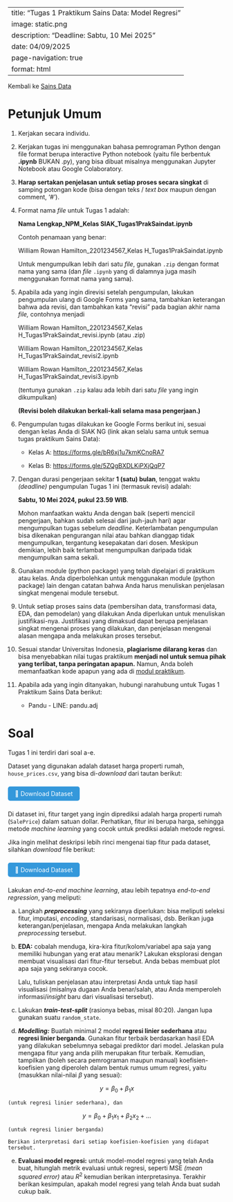 ﻿---
title: "Tugas 1 Praktikum Sains Data: Model Regresi"
image: static\regresi.png
description: "Deadline: Sabtu, 10 Mei 2025"
date: 04/09/2025
page-navigation: true
format: html
---
<style>
.btn {
  background-color: #3498db;
  color: white;
  padding: 0.5rem 1rem;
  border-radius: 5px;
  text-decoration: none;
  display: inline-block;
  margin: 0.5rem 0;
}
</style>

Kembali ke [Sains Data](./saindat2025genap.qmd)

# Petunjuk Umum

1. Kerjakan secara individu.

2. Kerjakan tugas ini menggunakan bahasa pemrograman Python dengan file format berupa interactive Python notebook (yaitu file berbentuk **.ipynb** BUKAN .py), yang bisa dibuat misalnya menggunakan Jupyter Notebook atau Google Colaboratory.

3. **Harap sertakan penjelasan untuk setiap proses secara singkat** di samping potongan kode (bisa dengan teks / *text box* maupun dengan comment, ‘#').

4. Format nama *file* untuk Tugas 1 adalah:

    **Nama Lengkap_NPM_Kelas SIAK_Tugas1PrakSaindat.ipynb**

    Contoh penamaan yang benar:

    William Rowan Hamilton_2201234567_Kelas H_Tugas1PrakSaindat.ipynb

    Untuk mengumpulkan lebih dari satu *file*, gunakan `.zip` dengan format nama yang sama (dan *file* `.ipynb` yang di dalamnya juga masih menggunakan format nama yang sama).

5. Apabila ada yang ingin direvisi setelah pengumpulan, lakukan pengumpulan ulang di Google Forms yang sama, tambahkan keterangan bahwa ada revisi, dan tambahkan kata “revisi” pada bagian akhir nama *file,* contohnya menjadi

    William Rowan Hamilton_2201234567_Kelas H_Tugas1PrakSaindat_revisi.ipynb (atau .zip)

    William Rowan Hamilton_2201234567_Kelas H_Tugas1PrakSaindat_revisi2.ipynb

    William Rowan Hamilton_2201234567_Kelas H_Tugas1PrakSaindat_revisi3.ipynb

    (tentunya gunakan `.zip` kalau ada lebih dari satu *file* yang ingin dikumpulkan)

    **(Revisi boleh dilakukan berkali-kali selama masa pengerjaan.)**

6. Pengumpulan tugas dilakukan ke Google Forms berikut ini, sesuai dengan kelas Anda di SIAK NG (link akan selalu sama untuk semua tugas praktikum Sains Data):

    - Kelas A: <https://forms.gle/bR6xj1u7kmKCnoRA7>

    - Kelas B: <https://forms.gle/5ZQgBXDLKiPXjQqP7>

7. Dengan durasi pengerjaan sekitar **1 (satu) bulan**, tenggat waktu *(deadline)* pengumpulan Tugas 1 ini (termasuk revisi) adalah:

    **Sabtu, 10 Mei 2024, pukul 23.59 WIB**.

    Mohon manfaatkan waktu Anda dengan baik (seperti mencicil pengerjaan, bahkan sudah selesai dari jauh-jauh hari) agar mengumpulkan tugas sebelum *deadline*. Keterlambatan pengumpulan bisa dikenakan pengurangan nilai atau bahkan dianggap tidak mengumpulkan, tergantung kesepakatan dari dosen. Meskipun demikian, lebih baik terlambat mengumpulkan daripada tidak mengumpulkan sama sekali.

8. Gunakan module (python package) yang telah dipelajari di praktikum atau kelas. Anda diperbolehkan untuk menggunakan module (python package) lain dengan catatan bahwa Anda harus menuliskan penjelasan singkat mengenai module tersebut.

9. Untuk setiap proses sains data (pembersihan data, transformasi data, EDA, dan pemodelan) yang dilakukan Anda diperlukan untuk menuliskan justifikasi-nya. Justifikasi yang dimaksud dapat berupa penjelasan singkat mengenai proses yang dilakukan, dan penjelasan mengenai alasan mengapa anda melakukan proses tersebut.

10. Sesuai standar Universitas Indonesia, **plagiarisme dilarang keras** dan bisa menyebabkan nilai tugas praktikum **menjadi nol untuk semua pihak yang terlibat, tanpa peringatan apapun.** Namun, Anda boleh memanfaatkan kode apapun yang ada di [modul praktikum](./saindat2025genap.qmd).

11. Apabila ada yang ingin ditanyakan, hubungi narahubung untuk Tugas 1 Praktikum Sains Data berikut:

    - Pandu - LINE: pandu.adj

# Soal

Tugas 1 ini terdiri dari soal a-e.

Dataset yang digunakan adalah dataset harga properti rumah, `house_prices.csv`, yang bisa di-*download* dari tautan berikut:

<a href="./house_prices.csv" class="btn">🚀 Download Dataset</a>

Di dataset ini, fitur target yang ingin diprediksi adalah harga properti rumah (`SalePrice`) dalam satuan dollar. Perhatikan, fitur ini berupa harga, sehingga metode *machine learning* yang cocok untuk prediksi adalah metode regresi. 

Jika ingin melihat deskripsi lebih rinci mengenai tiap fitur pada dataset, silahkan *download* file berikut:

<a href="./house_prices_data_description.txt" class="btn">🚀 Download Dataset</a>

Lakukan *end-to-end machine learning*, atau lebih tepatnya *end-to-end regression*, yang meliputi:

a. Langkah ***preprocessing*** yang sekiranya diperlukan: bisa meliputi seleksi fitur, imputasi, *encoding*, standarisasi, normalisasi, dsb. Berikan juga keterangan/penjelasan, mengapa Anda melakukan langkah *preprocessing* tersebut.

b. **EDA:** cobalah menduga, kira-kira fitur/kolom/variabel apa saja yang memiliki hubungan yang erat atau menarik? Lakukan eksplorasi dengan membuat visualisasi dari fitur-fitur tersebut. Anda bebas membuat plot apa saja yang sekiranya cocok.

    Lalu, tuliskan penjelasan atau interpretasi Anda untuk tiap hasil visualisasi (misalnya dugaan Anda benar/salah, atau Anda memperoleh informasi/*insight* baru dari visualisasi tersebut). 

c. Lakukan ***train-test-split*** (rasionya bebas, misal 80:20). Jangan lupa gunakan suatu `random_state`.

d. ***Modelling:*** Buatlah minimal 2 model **regresi linier sederhana** atau **regresi linier berganda**. Gunakan fitur terbaik berdasarkan hasil EDA yang dilakukan sebelumnya sebagai prediktor dari model. Jelaskan pula mengapa fitur yang anda pilih merupakan fitur terbaik. Kemudian, tampilkan (boleh secara pemrograman maupun manual) koefisien-koefisien yang diperoleh dalam bentuk rumus umum regresi, yaitu (masukkan nilai-nilai $\beta$ yang sesuai):

$$y = \beta_0 + \beta_1 x$$

    (untuk regresi linier sederhana), dan

$$y = \beta_0 + \beta_1 x_1 + \beta_2 x_2 + \dots$$

    (untuk regresi linier berganda)

    Berikan interpretasi dari setiap koefisien-koefisien yang didapat tersebut.

e. **Evaluasi model regresi:** untuk model-model regresi yang telah Anda buat, hitunglah metrik evaluasi untuk regresi, seperti MSE *(mean squared error)* atau $R^2$ kemudian berikan interpretasinya. Terakhir berikan kesimpulan, apakah model regresi yang telah Anda buat sudah cukup baik.

